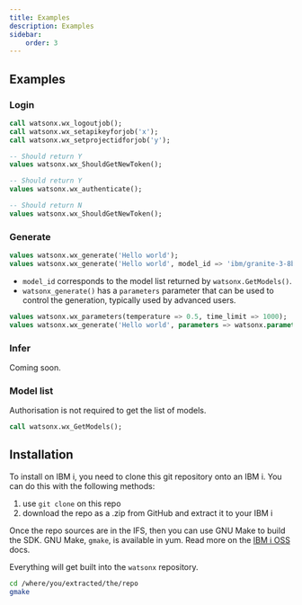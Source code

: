 ```yaml
---
title: Examples 
description: Examples
sidebar:
    order: 3
---
```


## Examples

### Login

```sql
call watsonx.wx_logoutjob();
call watsonx.wx_setapikeyforjob('x');
call watsonx.wx_setprojectidforjob('y');

-- Should return Y
values watsonx.wx_ShouldGetNewToken();

-- Should return Y
values watsonx.wx_authenticate();

-- Should return N
values watsonx.wx_ShouldGetNewToken();
```

### Generate

```sql
values watsonx.wx_generate('Hello world');
values watsonx.wx_generate('Hello world', model_id => 'ibm/granite-3-8b-instruct');
```

* `model_id` corresponds to the model list returned by `watsonx.GetModels()`.
* `watsonx_generate()` has a `parameters` parameter that can be used to control the generation, typically used by advanced users.

```sql
values watsonx.wx_parameters(temperature => 0.5, time_limit => 1000);
values watsonx.wx_generate('Hello world', parameters => watsonx.parameters(temperature => 0.5, time_limit => 1000));
```

### Infer

Coming soon.

### Model list

Authorisation is not required to get the list of models.

```sql
call watsonx.wx_GetModels();
```

## Installation

To install on IBM i, you need to clone this git repository onto an IBM i. You can do this with the following methods:

1. use `git clone` on this repo
2. download the repo as a .zip from GitHub and extract it to your IBM i

Once the repo sources are in the IFS, then you can use GNU Make to build the SDK. GNU Make, `gmake`, is available in yum. Read more on the [IBM i OSS](https://ibmi-oss-docs.readthedocs.io/en/latest/yum/README.html#installation) docs.

Everything will get built into the `watsonx` repository.

```sh
cd /where/you/extracted/the/repo
gmake
```
